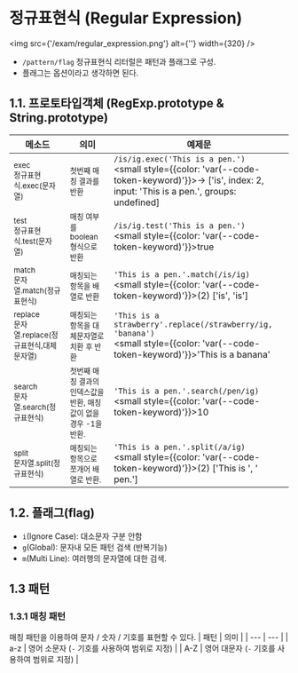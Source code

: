 # 정규표현식 (Regular Expression)
<img src={'/exam/regular_expression.png'} alt={''} width={320} />
- `/pattern/flag` 정규표현식 리터럴은 패턴과 플래그로 구성.
- 플래그는 옵션이라고 생각하면 된다.

## 1.1. 프로토타입객체 (RegExp.prototype & String.prototype)
| 메소드 | 의미 | 예제문 |  
| --- | --- |--- |  
| <small>exec</small><br /><small>정규표현식.exec(문자열)</small> | <small>첫번째 매칭 결과를 반환</small> | `/is/ig.exec('This is a pen.')`<br /><small style={{color: 'var(--code-token-keyword)'}}>-> ['is', index: 2, input: 'This is a pen.', groups: undefined]</small> |  
| <small>test</small><br /><small>정규표현식.test(문자열)</small> | <small>매칭 여부를 boolean 형식으로 반환</small> | `/is/ig.test('This is a pen.')`<br /><small style={{color: 'var(--code-token-keyword)'}}>true</small> |  
| <small>match</small><br /><small>문자열.match(정규표현식)</small> | <small>매칭되는 항목을 배열로 반환</small> | `'This is a pen.'.match(/is/ig)`<br /><small style={{color: 'var(--code-token-keyword)'}}>(2) ['is', 'is']</small> |  
| <small>replace</small><br /><small>문자열.replace(정규표현식,대체문자열)</small> | <small>매칭되는 항목을 대체문자열로 치환 후 반환</small> | `'This is a strawberry'.replace(/strawberry/ig, 'banana')`<br /><small style={{color: 'var(--code-token-keyword)'}}>'This is a banana'</small> |  
| <small>search</small><br /><small>문자열.search(정규표현식)</small> | <small>첫번째 매칭 결과의 인덱스값을 반환, 매칭값이 없을 경우 -1을 반환.</small> | `'This is a pen.'.search(/pen/ig)`<br /><small style={{color: 'var(--code-token-keyword)'}}>10</small> |  
| <small>split</small><br /><small>문자열.split(정규표현식)</small> | <small>매칭되는 항목으로 쪼개어 배열로 반환.</small> | `'This is a pen.'.split(/a/ig)`<br /><small style={{color: 'var(--code-token-keyword)'}}>(2) ['This is ', ' pen.']</small> |  

## 1.2. 플래그(flag)
- `i`(Ignore Case): 대소문자 구분 안함
- `g`(Global): 문자내 모든 패턴 검색 (반복기능)
- `m`(Multi Line): 여러행의 문자열에 대한 검색.

## 1.3 패턴

### 1.3.1 매칭 패턴
매칭 패턴을 이용하여 문자 / 숫자 / 기호를 표현할 수 있다.
| 패턴 | 의미 |
| --- | --- |
| a-z | 영어 소문자 (`-` 기호를 사용하여 범위로 지정) |
| A-Z | 영어 대문자 (`-` 기호를 사용하여 범위로 지정) |
